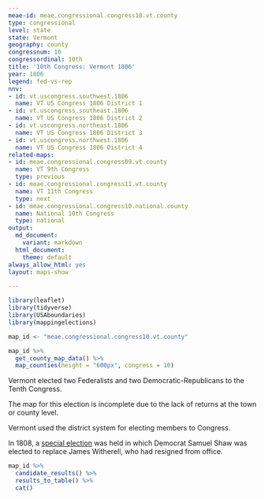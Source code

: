 ```yaml
---
meae-id: meae.congressional.congress10.vt.county
type: congressional
level: state
state: Vermont
geography: county
congressnum: 10
congressordinal: 10th
title: '10th Congress: Vermont 1806'
year: 1806
legend: fed-vs-rep
nnv:
- id: vt.uscongress.southwest.1806
  name: VT US Congress 1806 District 1
- id: vt.uscongress.southeast.1806
  name: VT US Congress 1806 District 2
- id: vt.uscongress.northeast.1806
  name: VT US Congress 1806 District 3
- id: vt.uscongress.northwest.1806
  name: VT US Congress 1806 District 4
related-maps:
- id: meae.congressional.congress09.vt.county
  name: VT 9th Congress
  type: previous
- id: meae.congressional.congress11.vt.county
  name: VT 11th Congress
  type: next
- id: meae.congressional.congress10.national.county
  name: National 10th Congress
  type: national
output:
  md_document:
    variant: markdown
  html_document:
    theme: default
always_allow_html: yes
layout: maps-show

---
```


```r
library(leaflet)
library(tidyverse)
library(USAboundaries)
library(mappingelections)

map_id <- "meae.congressional.congress10.vt.county"
```

<div class="map">

```r
map_id %>%
  get_county_map_data() %>%
  map_counties(height = "600px", congress = 10)
```

</div>

Vermont elected two Federalists and two Democratic-Republicans to the Tenth Congress.

The map for this election is incomplete due to the lack of returns at the town or county level.

Vermont used the district system for electing members to Congress.

In 1808, a [special election](https://elections.lib.tufts.edu/catalog/tufts:vt.uscongress.southwest.special.1808) was held in which Democrat Samuel Shaw was elected to replace James Witherell, who had resigned from office.

<div class="results-table">

```r
map_id %>%
  candidate_results() %>%
  results_to_table() %>%
  cat()
```

</div>
